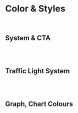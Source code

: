 
<Meta title="Design System/Color & Styles"/>

# Color & Styles

<br />

## System & CTA

<br />

<ColorPalette>
  <ColorItem
    title="System"
    subtitle=""
    colors={{
      LightGrey_Bkg: "#D6DADE",
      Header_Menu_Bkg: "#040F31",
      Screen_Bkg: "#FFFFFF",
      PrimaryFont: "#4B4B4B",
    }}
  />
  <ColorItem
    title="Primary"
    subtitle=""
    colors={{
      Default: "#3491FF",
      Hover: "#3585E5",
      PressBorder__HoverBkg: "#DAEEFF",
    }}
  />
  <ColorItem
    title="Disabled CTA"
    subtitle=""
    colors={{ Disabled_CTA: "#C4C4C4" }}
  />
  <ColorItem
    title="Save CTA"
    subtitle=""
    colors={{ Save_CTA: "#47B576", Save_CTA_hover: "#3EA662" }}
  />
</ColorPalette>

<br />

## Traffic Light System

<br />

<ColorPalette>
  <ColorItem
    title="TrafficLight_Red"
    subtitle=""
    colors={{
      Default: "#E34537",
      Hover: "#C92617",
      Border_BKG: "#F5C7C7",
    }}
  />
  <ColorItem
    title="TrafficLight_Yellow"
    subtitle=""
    colors={{
      Default: "#F7CC57",
      Hover: "#E2AD1D",
    }}
  />
  <ColorItem
    title="TrafficLight_Green"
    subtitle=""
    colors={{
      Default: "#41CE77",
      Hover: "#09BD4E",
      Border_BKG: "#C3F2D7",
    }}
  />
</ColorPalette>

<br />

## Graph, Chart Colours

<br />

<ColorPalette>
  <ColorItem
    title="Default"
    subtitle="Primary Step Switch - Low to High"
    colors={{
      1: "#BCE2C7",
      2: "#4EBCD5",
      3: "#1A2281",
    }}
  />
  <ColorItem
    title="Hover"
    subtitle="Primary Step Switch - Low to High"
    colors={{
      1: "#94CCA5",
      2: "#40A2B9",
      3: "#10155A",
    }}
  />
</ColorPalette>

<br />

<ColorPalette>
  <ColorItem
    title="Default"
    subtitle="Primary Step Switch 2 - Non-hierachial"
    colors={{
      1: "#7B3AAD",
      2: "#C25FD3",
      3: "#EB709A",
      4: "#C0ADF2",
      5: "#D3D1D9",
    }}
  />
  <ColorItem
    title="Hover"
    subtitle="Primary Step Switch 2 - Non-hierachial"
    colors={{
      1: "#592A7E",
      2: "#9521AA",
      3: "#CC3E6E",
      4: "#9D7FEE",
      5: "#ACA6BC",
    }}
  />
</ColorPalette>
